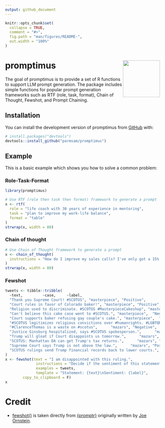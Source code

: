 ```yaml
---
output: github_document
---
```


<!-- README.md is generated from README.Rmd. Please edit that file -->

```r
knitr::opts_chunk$set(
  collapse = TRUE,
  comment = "#>",
  fig.path = "man/figures/README-",
  out.width = "100%"
)
```

# promptimus <img src="man/figures/logo.png" align="right" height="120" alt="" />

<!-- badges: start -->
<!-- badges: end -->

The goal of promptimus is to provide a set of R functions to support LLM prompt generation. The package includes simple functions for popular prompt generation frameworks such as RTF (role, task, format), Chain of Thought, Fewshot, and Prompt Chaining.

## Installation

You can install the development version of promptimus from [GitHub](https://github.com/) with:

``` r
# install.packages("devtools")
devtools::install_github("parmsam/promptimus")
```

## Example

This is a basic example which shows you how to solve a common problem:

### Role-Task-Format
```r
library(promptimus)

# Use RTF (role then task then format) framework to generate a prompt
x <- rtf(
  role = "life coach with 30 years of experience in mentoring",   
  task = "plan to improve my work-life balance", 
  format = "table"
)
strwrap(x, width = 80)
```

### Chain of thought
```r
# Use Chain of Thought framework to generate a prompt
x <- chain_of_thought(
  instructions = "How do I improve my sales calls? I've only got a 15% close rate right now, and I think it's because I'm not selling the dream enough."
)
strwrap(x, width = 80)
```

### Fewshot
```r
tweets <- tibble::tribble(
  ~text,         ~case,     ~label,
  "Thank you Supreme Court! #SCOTUS", "masterpiece", "Positive",
  "Court rules in favor of Colorado baker!", "masterpiece", "Positive",
  "Religion used to discriminate. #SCOTUS #MasterpieceCakeshop", "masterpiece", "Negative",
  "Can't believe this cake case went to #SCOTUS.", "masterpiece",  "Neutral",
  "Court supports baker refusing gay couple's cake.", "masterpiece",  "Neutral",
  "#SCOTUS legitimizes religious convictions over #humanrights. #LGBTQRights", "masterpiece", "Negative",
  "#ClarenceThomas is a waste on #scotus",      "mazars", "Negative",
  "Justice Ginsburg hospitalized, says #SCOTUS spokesperson.",      "mazars",  "Neutral",
  "Trump will gloat if Court disappoints us tomorrow.",      "mazars", "Negative",
  "SCOTUS: Manhattan DA can get Trump's tax returns.",      "mazars", "Positive",
  "Supreme Court says Trump is not above the law.",      "mazars", "Positive",
  "SCOTUS rulings send Trump financial records back to lower courts.",      "mazars",  "Neutral"
)
x <- fewshot(text = "I am disappointed with this ruling.",
              instructions = "Decide if the sentiment of this statement is Positive or Negative.",
              examples = tweets,
              template = "Statement: {text}\nSentiment: {label}",
        copy_to_clipboard = F)
x
```

# Credit

- [fewshot()](R/fewshot.R) is taken directly from [{promptr}](https://github.com/joeornstein/promptr) originally written by [Joe Ornstein](https://github.com/joeornstein).
